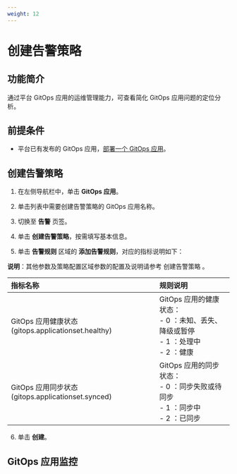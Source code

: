 ```yaml
---
weight: 12
---
```


# 创建告警策略

## 功能简介

通过平台 GitOps 应用的运维管理能力，可查看简化 GitOps 应用问题的定位分析。

## 前提条件 

- 平台已有发布的 GitOps 应用，[部署一个 GitOps 应用](../../how_to/deploy_gitops_app.mdx)。


## 创建告警策略

1. 在左侧导航栏中，单击 **GitOps 应用**。

2. 单击列表中需要创建告警策略的 GitOps 应用名称。

3. 切换至 **告警** 页签。

4. 单击 **创建告警策略**，按需填写基本信息。

5. 单击 **告警规则** 区域的 **添加告警规则**，对应的指标说明如下：

**说明**：其他参数及策略配置区域参数的配置及说明请参考 创建告警策略 。

| **指标名称** | **规则说明** |
| :----- | :--------------------------------- |
| GitOps 应用健康状态 (gitops.applicationset.healthy) | GitOps 应用的健康状态：<br/> - 0 ：未知、丢失、降级或暂停 <br/> - 1 ：处理中 <br/> - 2 ：健康 |
| GitOps 应用同步状态 (gitops.applicationset.synced) | GitOps 应用的同步状态：<br/> - 0 ：同步失败或待同步 <br/> - 1 ：同步中 <br/> - 2 ：已同步 |

6. 单击 **创建**。

## GitOps 应用监控